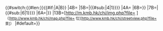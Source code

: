 <includeonly><!--
-->{{#switch:{{#len:{{{1|}}}}}{{#if:{{{2|}}}|A|B}}<!--
1111-->|4B={{Stop-CTB/core|{{{1|}}}}}<!--
1111A-->|5B={{Stop-CTB/core|{{#sub:{{{1|}}}|0|4}}|{{#sub:{{{1|}}}|4|1}}}}<!--
1111|A-->|4A={{Stop-CTB/core|{{{1|}}}|{{{2|}}}}}<!--
001111-->|6B={{Stop-CTB/core|{{#sub:{{{1|}}}|2|4}}}}<!--
001111A-->|7B={{Stop-CTB/core|{{#sub:{{{1|}}}|2|4}}|{{#sub:{{{1|}}}|6|1}}}}<!--
001111|A-->|6A={{Stop-CTB/core|{{#sub:{{{1|}}}|2|4}}|{{{2|}}}}}<!--
KMB-->|13B=[http://m.kmb.hk/chi/img.php?file={{{1}}} {{{1}}}]<small>（[http://www.kmb.hk/chi/map.php?file={{{1}}} 位][http://www.kmb.hk/chi/streetview.php?file={{{1}}} 景]）</small><!--
-->|#default={{fontcolor|red|錯誤}}}}<!----></includeonly>